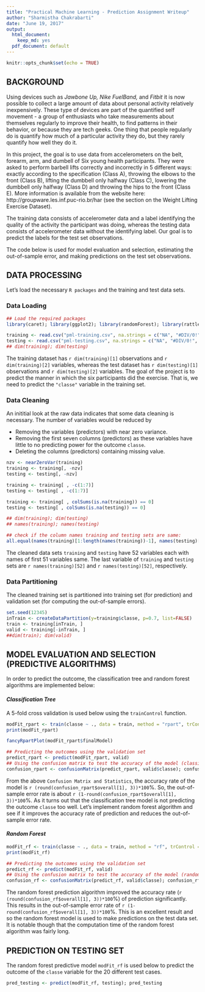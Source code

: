 ```yaml
---
title: "Practical Machine Learning - Prediction Assignment Writeup"
author: "Sharmistha Chakrabarti"
date: "June 19, 2017"
output:
  html_document: 
    keep_md: yes
  pdf_document: default
---
```


```r
knitr::opts_chunk$set(echo = TRUE)
```

## BACKGROUND

Using devices such as *Jawbone Up, Nike FuelBand,* and *Fitbit* it is now possible to collect a large amount of data about personal activity relatively inexpensively. These type of devices are part of the quantified self movement - a group of enthusiasts who take measurements about themselves regularly to improve their health, to find patterns in their behavior, or because they are tech geeks. One thing that people regularly do is quantify how much of a particular activity they do, but they rarely quantify how well they do it. 

In this project, the goal is to use data from accelerometers on the belt, forearm, arm, and dumbell of Six young health participants. They were asked to perform barbell lifts correctly and incorrectly in 5 different ways: exactly according to the specification (Class A), throwing the elbows to the front (Class B), lifting the dumbbell only halfway (Class C), lowering the dumbbell only halfway (Class D) and throwing the hips to the front (Class E). More information is available from the website here: http://groupware.les.inf.puc-rio.br/har (see the section on the Weight Lifting Exercise Dataset).

The training data consists of accelerometer data and a label identifying the quality of the activity the participant was doing, whereas the testing data consists of accelerometer data without the identifying label. Our goal is to predict the labels for the test set observations.

The code below is used for model evaluation and selection, estimating the out-of-sample error, and making predictions on the test set observations. 

## DATA PROCESSING

Let's load the necessary `R packages` and the training and test data sets.

### Data Loading

```r
## Load the required packages
library(caret); library(ggplot2); library(randomForest); library(rattle); library(rpart); library(rpart.plot)
```

```r
training <- read.csv("pml-training.csv", na.strings = c("NA", "#DIV/0!", ""), header = TRUE)
testing <- read.csv("pml-testing.csv", na.strings = c("NA", "#DIV/0!", ""), header = TRUE)
## dim(training); dim(testing)
```

The training dataset has `r dim(training)[1]` observations and `r dim(training)[2]` variables, whereas the test dataset has `r dim(testing)[1]` observations and `r dim(testing)[2]` variables. The goal of the project is to predict the manner in which the six participants did the exercise. That is, we need to predict the `"classe"` variable in the training set. 

### Data Cleaning

An inititial look at the raw data indicates that some data cleaning is necessary. The number of variables would be reduced by 

* Removing the variables (predictors) with near zero variance.
* Removing the first seven columns (predictors) as these variables have little to no predicting power for the outcome `classe`.
* Deleting the columns (predictors) containing missing value.

```r
nzv <- nearZeroVar(training)
training <- training[, -nzv]
testing <- testing[, -nzv]

training <- training[ , -c(1:7)]
testing <- testing[ , -c(1:7)]

training <- training[ , colSums(is.na(training)) == 0]
testing <- testing[ , colSums(is.na(testing)) == 0]

## dim(training); dim(testing)
## names(training); names(testing)

## check if the column names training and testing sets are same: 
all.equal(names(training)[1:length(names(training))-1], names(testing)[1:length(names(testing))-1])
```

The cleaned data sets `training` and `testing` have 52 variables each with names of first 51 variables same. The last variable of `training` and `testing` sets are ``r names(training)[52]`` and ``r names(testing)[52]``, respectively.

### Data Partitioning

The cleaned training set is partitioned into training set (for prediction) and validation set (for computing the out-of-sample errors).

```r
set.seed(12345)
inTrain <- createDataPartition(y=training$classe, p=0.7, list=FALSE)
train <- training[inTrain, ]
valid <- training[-inTrain, ]
##dim(train); dim(valid)
```

## MODEL EVALUATION AND SELECTION (PREDICTIVE ALGORITHMS)

In order to predict the outcome, the classification tree and random forest algorithms are implemented below:

#### *Classification Tree*

A 5-fold cross validation is used below using the `trainControl` function.

```r
modFit_rpart <- train(classe ~ ., data = train, method = "rpart", trControl = trainControl(method = "cv", number =5))
print(modFit_rpart)

fancyRpartPlot(modFit_rpart$finalModel)

## Predicting the outcomes using the validation set
predict_rpart <- predict(modFit_rpart, valid)
## Using the confusion matrix to test the accuracy of the model (classification tree)
confusion_rpart <- confusionMatrix(predict_rpart, valid$classe); confusion_rpart
```

From the above `Confusion Matrix and Statistics`, the accuracy rate of the model is `r (round(confusion_rpart$overall[1], 3))*100`%. So, the out-of-sample error rate is about `r (1-round(confusion_rpart$overall[1], 3))*100`%. As it turns out that the classification tree model is not predicting the outcome `classe` too well. Let's implement random forest algorithm and see if it improves the accuracy rate of prediction and reduces the out-of-sample error rate.

#### *Random Forest*

```r
modFit_rf <- train(classe ~ ., data = train, method = "rf", trControl = trainControl(method = "cv", number = 5))
print(modFit_rf)

## Predicting the outcomes using the validation set
predict_rf <- predict(modFit_rf, valid)
## Using the confusion matrix to test the accuracy of the model (random forest)
confusion_rf <- confusionMatrix(predict_rf, valid$classe); confusion_rf
```

The random forest prediction algorithm improved the accuracy rate (`r (round(confusion_rf$overall[1], 3))*100`%) of prediction significantly. This results in the out-of-sample error rate of `r (1-round(confusion_rf$overall[1], 3))*100`%. This is an excellent result and so the random forest model is used to make predictions on the test data set. It is notable though that the computation time of the random forest algorithm was fairly long. 

## PREDICTION ON TESTING SET

The random forest predictive model `modFit_rf` is used below to predict the outcome of the `classe` variable for the 20 different test cases.

```r
pred_testing <- predict(modFit_rf, testing); pred_testing
```
